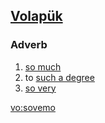 ==[[Volapük]]==

===Adverb===
{{infl|vo|adverb}}

# [[so much]]
# to [[such a degree]]
# [[so very]]

[[vo:sovemo]]